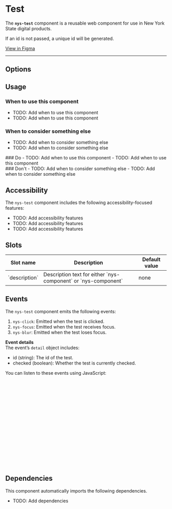 
<Meta of={NysTestStories} title="Components/Test/Documentation" />

# Test

The **`nys-test`** component is a reusable web component for use in New York State digital products.

If an id is not passed, a unique id will be generated.

<div className="nys-grid-row nys-grid-gap-1">
  <nys-badge label="Stable" prefixIcon="code"></nys-badge>
  <nys-badge
    prefixIcon
    prefixLabel="WCAG 2.2"
    label="AA"
    intent="success"
  ></nys-badge>
  <p className="pill pill--uikit">
    <a href="https://www.figma.com/design/TODO/add/url" target="_blank">View in Figma</a>
  </p>
</div>

---

<Canvas of={NysTestStories.Basic} />

<Controls />

## Options

## Usage

### When to use this component
- TODO: Add when to use this component
- TODO: Add when to use this component

### When to consider something else
- TODO: Add when to consider something else
- TODO: Add when to consider something else

<div className="nys-grid-row nys-grid-gap-lg">
  <div className="nys-mobile-lg:nys-grid-col">
    <div className="usage-card usage-card--do">
      ### <nys-icon name="check_circle" color="var(--nys-color-success)" /> Do
      - TODO: Add when to use this component
      - TODO: Add when to use this component
    </div>
  </div>
  <div className="nys-mobile-lg:nys-grid-col">
    <div className="usage-card usage-card--dont">
      ### <nys-icon name="error" color="var(--nys-color-danger)" /> Don't
      - TODO: Add when to consider something else
      - TODO: Add when to consider something else
    </div>
  </div>
</div>

## Accessibility

The `nys-test` component includes the following accessibility-focused features:

- TODO: Add accessibility features
- TODO: Add accessibility features
- TODO: Add accessibility features

## Slots
<table>
    <thead>
    <tr>
        <th>Slot name</th>
        <th>Description</th>
        <th>Default value</th>
    </tr>
    </thead>
    <tbody>
    <tr>
        <td>`description`</td>
        <td>Description text for either `nys-component` or `nys-component`</td>
        <td>none</td>
    </tr>
    </tbody>
</table>

## Events

The `nys-test` component emits the following events:

1. `nys-click`: Emitted when the test is clicked.
2. `nys-focus`: Emitted when the test receives focus.
3. `nys-blur`: Emitted when the test loses focus.

**Event details** \
The event’s `detail` object includes:
- id (string): The id of the test.
- checked (boolean): Whether the test is currently checked.

You can listen to these events using JavaScript:

```js
// Select the test component
const test = document.querySelector("nys-test");

// Listen for the 'nys-click' event
test.addEventListener("nys-click", (event) => {
  const {id, checked} = event.detail;
	console.log("Test (${id}) is clicked. Checked: ${checked}");
});

// Listen for the 'nys-focus' event
test.addEventListener("nys-focus", () => {
	console.log("Test is focused");
});

// Listen for the 'nys-blur' event
test.addEventListener("nys-blur", () => {
	console.log("Test lost focus");
});
```

## Dependencies

This component automatically imports the following dependencies.

- TODO: Add dependencies
